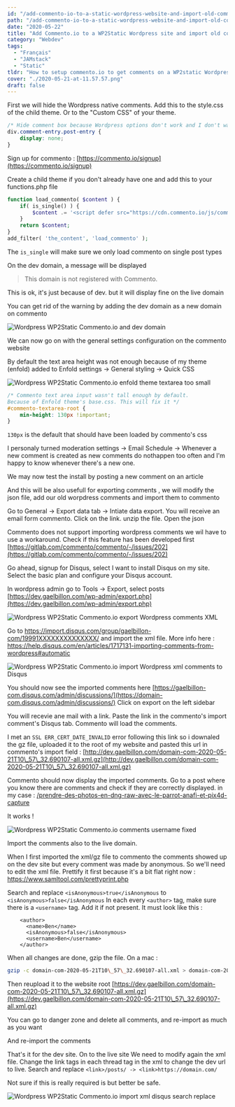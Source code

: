 ```yaml
---
id: "/add-commento-io-to-a-static-wordpress-website-and-import-old-comments"
path: "/add-commento-io-to-a-static-wordpress-website-and-import-old-comments"
date: "2020-05-22"
title: "Add Commento.io to a WP2Static Wordpress site and import old comments"
category: "Webdev"
tags: 
  - "Français"
  - "JAMstack"
  - "Static"
tldr: "How to setup commento.io to get comments on a WP2static Wordpress website"
cover: "./2020-05-21-at-11.57.57.png"
draft: false
---
```


First we will hide the Wordpress native comments. Add this to the style.css of the child theme. Or to the "Custom CSS" of your theme.

```css
/* Hide comment box because Wordpress options don't work and I don't want to search for hours */
div.comment-entry.post-entry {
    display: none;
}
```

Sign up for commento : [https://commento.io/signup](https://commento.io/signup)

Create a child theme if you don't already have one and add this to your functions.php file

```php
function load_commento( $content ) {    
    if( is_single() ) {
        $content .= '<script defer src="https://cdn.commento.io/js/commento.js"></script><div id="commento"></div>';
    }
    return $content;
}
add_filter( 'the_content', 'load_commento' );
```

The `is_single` will make sure we only load commento on single post types

On the dev domain, a message will be displayed 
>This domain is not registered with Commento.

This is ok, it's just because of dev. but it will display fine on the live domain

You can get rid of the warning by adding the dev domain as a new domain on commento

![Wordpress WP2Static Commento.io and dev domain](./2020-05-21-at-11.55.10.png)

We can now go on with the general settings configuration on the commento website

By default the text area height was not enough because of my theme (enfold)
added to Enfold settings -> General styling -> Quick CSS

![Wordpress WP2Static Commento.io enfold theme textarea too small](./2020-05-21-at-11.57.57.png)

```css
/* Commento text area input wasn't tall enough by default. 
Because of Enfold theme's base.css. This will fix it */
#commento-textarea-root {
    min-height: 130px !important;
}
```

`130px` is the default that should have been loaded by commento's css

I personaly turned moderation settings -> Email Schedule -> Whenever a new comment is created as new comments do nothappen too often and I'm happy to know whenever there's a new one.

We may now test the install by posting a new comment on an article

And this will be also usefull for exporting comments , we will modify the json file, add our old worpdress comments and import them to commento

Go to General -> Export data tab -> Intiate data export. You will receive an email form commento. Click on the link. unzip the file. Open the json

Commento does not support importing wordpress comments we wil have to use a workaround. Check if this feature has been developed first [https://gitlab.com/commento/commento/-/issues/202](https://gitlab.com/commento/commento/-/issues/202)

Go ahead, signup for Disqus, select I want to install Disqus on my site. Select the basic plan and configure your Disqus account.

In wordpress admin go to Tools -> Export, select posts [https://dev.gaelbillon.com/wp-admin/export.php](https://dev.gaelbillon.com/wp-admin/export.php)

![Wordpress WP2Static Commento.io export Wordpress comments XML](./2020-05-21-at-12.50.59.png)

Go to https://import.disqus.com/group/gaelbillon-com/19991XXXXXXXXXXXXXX/ and import the xml file.
More info here : https://help.disqus.com/en/articles/1717131-importing-comments-from-wordpress#automatic

![Wordpress WP2Static Commento.io import Wordpress xml comments to Disqus](./2020-05-21-at-12.54.19-1030x671.png)

You should now see the imported comments here [https://gaelbillon-com.disqus.com/admin/discussions/](https://domain-com.disqus.com/admin/discussions/)
Click on export on the left sidebar

You will recevie ane mail with a link. Paste the link in the commento's import comment's Disqus tab. Commento will load the comments.

I met an `SSL ERR_CERT_DATE_INVALID` error following this link so i downaled the gz file, uploaded it to the root of my website and pasted this url in commento's import field : [http://dev.gaelbillon.com/domain-com-2020-05-21T10\_57\_32.690107-all.xml.gz](http://dev.gaelbillon.com/domain-com-2020-05-21T10\_57\_32.690107-all.xml.gz)

Commento should now display the imported comments. Go to a post where you know there are comments and check if they are correctly displayed. in my case : [/prendre-des-photos-en-dng-raw-avec-le-parrot-anafi-et-pix4d-capture](/prendre-des-photos-en-dng-raw-avec-le-parrot-anafi-et-pix-four-d-capture)

It works !

![Wordpress WP2Static Commento.io comments username fixed](./2020-05-21-at-14.45.01.png)

Import the comments also to the live domain.

When I first imported the xml/gz file to commento the comments showed up on the dev site but every comment was made by anonymous. 
So we'll need to edit the xml file. 
Prettify it first because it's a bit flat right now : https://www.samltool.com/prettyprint.php

Search and replace `<isAnonymous>true</isAnonymous` to `<isAnonymous>false</isAnonymous`
In each every `<author>` tag, make sure there is a `<username>` tag. Add it if not present. It must look like this :
```
    <author>
      <name>Ben</name>
      <isAnonymous>false</isAnonymous>
      <username>Ben</username>
    </author>
```

When all changes are done, gzip the file. On a mac :

```bash
gzip -c domain-com-2020-05-21T10\_57\_32.690107-all.xml > domain-com-2020-05-21T10\_57\_32.690107-all.xml.gz
```

Then reupload it to the website root 
[https://dev.gaelbillon.com/domain-com-2020-05-21T10\_57\_32.690107-all.xml.gz](https://dev.gaelbillon.com/domain-com-2020-05-21T10\_57\_32.690107-all.xml.gz)

You can go to danger zone and delete all comments, and re-import as much as you want

And re-import the comments

That's it for the dev site. On to the live site
We need to modify again the xml file. Change the link tags in each thread tag in the xml to change the dev url to live. Search and replace
`<link>/posts/ -> <link>https://domain.com/`

Not sure if this is really required is but better be safe.

![Wordpress WP2Static Commento.io import xml disqus search replace](./2020-05-21-at-14.44.37-1030x666.png)